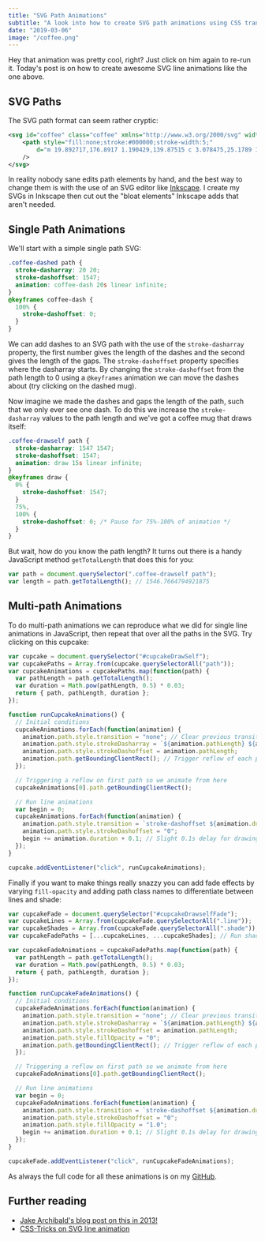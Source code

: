 ```yaml
---
title: "SVG Path Animations"
subtitle: "A look into how to create SVG path animations using CSS transitions and a bit of JavaScript."
date: "2019-03-06"
image: "/coffee.png"
---
```



<LogoDrawself />

Hey that animation was pretty cool, right? Just click on him again to re-run it. Today's post is on how to create awesome SVG line animations like the one above.

## SVG Paths

The SVG path format can seem rather cryptic:

```xml
<svg id="coffee" class="coffee" xmlns="http://www.w3.org/2000/svg" width="250" height="375" viewBox="0 0 250 375">
    <path style="fill:none;stroke:#000000;stroke-width:5;"
        d="m 19.892717,176.8917 1.190429,139.87515 c 3.078475,25.1789 11.076205,36.7905 41.069744,43.45065 21.81719,4.35025 40.50001,2.4318 60.11656,2.38085 29.56052,-2.41735 45.03841,-16.4321 47.61711,-41.06975 4.77735,-29.65355 -2.57891,-63.04595 2.3117,-95.7242 2.34095,-4.81735 1.6138,-10.7567 11.3782,-12.6047 4.893,-0.9099 8.9718,-0.73415 12.60465,0.035 7.01395,2.64455 11.4282,6.27795 13.7335,12.4634 2.27135,9.325 1.9101,18.65 1.04165,27.97505 -0.6871,6.0357 -2.34285,11.2697 -4.6129,15.32675 -5.56075,6.92775 -13.47125,11.10545 -19.3264,17.11985 -1.76685,2.77765 -1.1949,6.44065 -1.05965,9.21835 0.5008,3.07045 2.91735,4.2252 5.3569,5.3569 3.42525,0.73005 6.89725,1.2265 10.71385,0 7.5242,-2.499 12.99665,-7.5627 19.0468,-11.90425 4.9011,-5.3231 8.77275,-12.36185 12.4995,-19.64205 3.12195,-6.4744 3.27535,-14.4331 4.1665,-22.0229 -0.119,-7.5046 -0.4315,-14.9127 -1.33925,-22.02295 -4.8731,-19.68355 -18.54195,-35.8845 -38.54005,-39.28405 -5.1125,-0.42 -11.90225,0.1125 -20.622,-1.12135 -5.4145,-2.00515 -6.06795,-5.30365 -6.1265,-8.78685 0.78285,-7.14255 -0.6129,-14.4956 -4.20258,-21.63815 -6.66151,-9.72085 -18.17041,-13.45375 -31.54633,-14.88035 -22.53748,-3.28225 -43.72335,-3.05035 -64.28306,-1.1904 -9.30141,0.7866 -18.504954,1.1328 -28.570254,5.3569 -2.97607,1.27915 -5.95214,2.72185 -8.9282,5.95215 -1.224895,4.1665 -1.133765,8.333 2.38085,12.4995 7.77138,5.5689 15.83991,9.5035 24.403764,10.71385 15.9467,2.91015 32.12713,5.0412 49.25393,4.01765 13.53319,-1.55345 27.199,-2.84165 37.64724,-10.565 7.41696,-3.9148 9.57699,-9.80095 10.71385,-16.0708 -1.1491,-6.68715 -2.97648,-13.34485 -13.0947,-19.64205 -10.03057,-6.67185 -20.92652,-10.1706 -32.14153,-12.4995 -17.96892,-2.87915 -35.80275,-1.9664 -52.974,-4.46395 -16.962344,-2.0638 -17.978594,-7.64395 -17.558814,-14.582746 -1.55086,-4.59945 7.83395,-12.36765 13.68992,-12.2019 10.898904,-1.20005 22.995044,-2.5708 38.986494,-1.488 10.18657,2.1145 20.57079,4.03135 31.54631,5.3569 19.23428,-1.2312 23.56941,-6.5704 24.40375,-12.4995 0.76904,-5.48375 0.84257,-11.20525 -4.16649,-17.856405 -3.3469,-3.83015 -8.16664,-6.482 -15.47555,-7.14255 -25.80935,-0.76405 -51.29432,5.6476 -79.758614,5.95215 -18.34454,-0.4225 -32.777509,-4.74995 -38.837699,-15.4756 -0.686105,-6.3489 -1.214195,-12.99545 7.737779,-19.3444 7.163605,-5.637 17.07073,-10.58535 28.9326,-12.3071"
    />
</svg>
```

In reality nobody sane edits path elements by hand, and the best way to change them is with the use of an SVG editor like <a class="blueLink" href="https://inkscape.org/">Inkscape</a>. I create my SVGs in Inkscape then cut out the "bloat elements" Inkscape adds that aren't needed.

## Single Path Animations

We'll start with a simple single path SVG:

<div className={commonStyle.halfWidthContainer}>
  <div className={commonStyle.halfWidthLeft}>
    <Coffee />
  </div>
  <div className={commonStyle.halfWidthRight}>
    <CoffeeDashed />
  </div>
</div>

```css
.coffee-dashed path {
  stroke-dasharray: 20 20;
  stroke-dashoffset: 1547;
  animation: coffee-dash 20s linear infinite;
}
@keyframes coffee-dash {
  100% {
    stroke-dashoffset: 0;
  }
}
```

We can add dashes to an SVG path with the use of the `stroke-dasharray` property, the first number gives the length of the dashes and the second gives the length of the gaps. The `stroke-dashoffset` property specifies where the dasharray starts. By changing the `stroke-dashoffset` from the path length to 0 using a `@keyframes` animation we can move the dashes about (try clicking on the dashed mug).

Now imagine we made the dashes and gaps the length of the path, such that we only ever see one dash. To do this we increase the `stroke-dasharray` values to the path length and we've got a coffee mug that draws itself:

<CoffeeDrawself />

```css
.coffee-drawself path {
  stroke-dasharray: 1547 1547;
  stroke-dashoffset: 1547;
  animation: draw 15s linear infinite;
}
@keyframes draw {
  0% {
    stroke-dashoffset: 1547;
  }
  75%,
  100% {
    stroke-dashoffset: 0; /* Pause for 75%-100% of animation */
  }
}
```

But wait, how do you know the path length? It turns out there is a handy JavaScript method `getTotalLength` that does this for you:

```javascript
var path = document.querySelector(".coffee-drawself path");
var length = path.getTotalLength(); // 1546.7664794921875
```

## Multi-path Animations

To do multi-path animations we can reproduce what we did for single line animations in JavaScript, then repeat that over all the paths in the SVG. Try clicking on this cupcake:

<CupcakeDrawself />

```javascript
var cupcake = document.querySelector("#cupcakeDrawSelf");
var cupcakePaths = Array.from(cupcake.querySelectorAll("path"));
var cupcakeAnimations = cupcakePaths.map(function(path) {
  var pathLength = path.getTotalLength();
  var duration = Math.pow(pathLength, 0.5) * 0.03;
  return { path, pathLength, duration };
});

function runCupcakeAnimations() {
  // Initial conditions
  cupcakeAnimations.forEach(function(animation) {
    animation.path.style.transition = "none"; // Clear previous transition => fast removal
    animation.path.style.strokeDasharray = `${animation.pathLength} ${animation.pathLength}`;
    animation.path.style.strokeDashoffset = animation.pathLength;
    animation.path.getBoundingClientRect(); // Trigger reflow of each path
  });

  // Triggering a reflow on first path so we animate from here
  cupcakeAnimations[0].path.getBoundingClientRect();

  // Run line animations
  var begin = 0;
  cupcakeAnimations.forEach(function(animation) {
    animation.path.style.transition = `stroke-dashoffset ${animation.duration}s ${begin}s ease-in-out`;
    animation.path.style.strokeDashoffset = "0";
    begin += animation.duration + 0.1; // Slight 0.1s delay for drawing effect
  });
}

cupcake.addEventListener("click", runCupcakeAnimations);
```

Finally if you want to make things really snazzy you can add fade effects by varying `fill-opacity` and adding path class names to differentiate between lines and shade:

<CupcakeDrawselfFade />

```javascript
var cupcakeFade = document.querySelector("#cupcakeDrawselfFade");
var cupcakeLines = Array.from(cupcakeFade.querySelectorAll(".line"));
var cupcakeShades = Array.from(cupcakeFade.querySelectorAll(".shade"));
var cupcakeFadePaths = [...cupcakeLines, ...cupcakeShades]; // Run shades last.

var cupcakeFadeAnimations = cupcakeFadePaths.map(function(path) {
  var pathLength = path.getTotalLength();
  var duration = Math.pow(pathLength, 0.5) * 0.03;
  return { path, pathLength, duration };
});

function runCupcakeFadeAnimations() {
  // Initial conditions
  cupcakeFadeAnimations.forEach(function(animation) {
    animation.path.style.transition = "none"; // Clear previous transition => fast removal
    animation.path.style.strokeDasharray = `${animation.pathLength} ${animation.pathLength}`;
    animation.path.style.strokeDashoffset = animation.pathLength;
    animation.path.style.fillOpacity = "0";
    animation.path.getBoundingClientRect(); // Trigger reflow of each path
  });

  // Triggering a reflow on first path so we animate from here
  cupcakeFadeAnimations[0].path.getBoundingClientRect();

  // Run line animations
  var begin = 0;
  cupcakeFadeAnimations.forEach(function(animation) {
    animation.path.style.transition = `stroke-dashoffset ${animation.duration}s ${begin}s ease-in-out, fill-opacity ${animation.duration}s ${begin}s ease-in-out`;
    animation.path.style.strokeDashoffset = "0";
    animation.path.style.fillOpacity = "1.0";
    begin += animation.duration + 0.1; // Slight 0.1s delay for drawing effect
  });
}

cupcakeFade.addEventListener("click", runCupcakeFadeAnimations);
```

As always the full code for all these animations is on my <a href="https://github.com/george-pearson" class="blueLink">GitHub</a>.

## Further reading

- <a class="blueLink" href="https://jakearchibald.com/2013/animated-line-drawing-svg/">Jake Archibald's blog post on this in 2013!</a>
- <a class="blueLink" href="https://css-tricks.com/svg-line-animation-works/">CSS-Tricks on SVG line animation</a>
